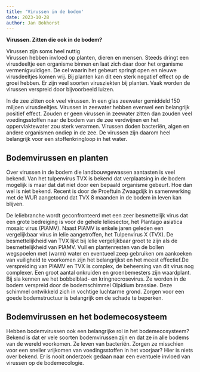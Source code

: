 ```yaml
---
title: 'Virussen in de bodem'
date: 2023-10-28
author: Jan Bokhorst
---
```







**Virussen. Zitten die ook in de bodem?**  
  
Virussen zijn soms heel nuttig  
Virussen hebben invloed op planten, dieren en mensen. Steeds dringt een virusdeeltje een organisme binnen en laat zich daar door het organisme vermenigvuldigen. De cel waarin het gebeurt springt open en nieuwe virusdeeltjes komen vrij. Bij planten kan dit een sterk negatief effect op de groei hebben. Er zijn veel soorten virusziekten bij planten. Vaak worden de virussen verspreid door bijvoorbeeld luizen.
  
In de zee zitten ook veel virussen. In een glas zeewater gemiddeld 150 miljoen virusdeeltjes. Virussen in zeewater hebben evenwel een belangrijk positief effect. Zouden er geen virussen in zeewater zitten dan zouden veel voedingsstoffen naar de bodem van de zee verdwijnen en het oppervlaktewater zou sterk verarmen. Virussen doden bacteriën, algen en andere organismen ondiep in de zee. De virussen zijn daarom heel belangrijk voor een stoffenkringloop in het water.  
  
  
## Bodemvirussen en planten  
  
Over virussen in de bodem die landbouwgewassen aantasten is veel bekend. Van het tulpenvirus TVX is bekend dat verplaatsing in de bodem mogelijk is maar dat dat niet door een bepaald organisme gebeurt. Hoe dan wel is niet bekend. Recent is door de Proeftuin Zwaagdijk in samenwerking met de WUR aangetoond dat TVX 8 maanden in de bodem in leven kan blijven.  
  
De leliebranche wordt geconfronteerd met een zeer besmettelijk virus dat een grote bedreiging is voor de gehele leliesector, het Plantago asiatica mosaic virus (PlAMV). Naast PlAMV is enkele jaren geleden een vergelijkbaar virus in lelie aangetroffen, het Tulpenvirus X (TVX). De besmettelijkheid van TVX lijkt bij lelie vergelijkbaar groot te zijn als de besmettelijkheid van PlAMV. Vuil en plantenresten van de bollen wegspoelen met (warm) water en eventueel zeep gebruiken om aankoeken van vuiligheid te voorkomen zijn het belangrijkst en het meest effectief.De verspreiding van PlAMV en TVX is complex, de beheersing van dit virus nog complexer. Een groot aantal onkruiden en groenbemesters zijn waardplant.  
Bij sla kennen we het bobbelblad- en kringnecrosevirus. Ze worden in de bodem verspreid door de bodemschimmel Olpidium brassiae. Deze schimmel ontwikkeld zich in vochtige luchtarme grond. Zorgen voor een goede bodemstructuur is belangrijk om de schade te beperken.   
  
## Bodemvirussen en het bodemecosysteem  
  
Hebben bodemvirussen ook een belangrijke rol in het bodemecosysteem? Bekend is dat er vele soorten bodemvirussen zijn en dat ze in alle bodems van de wereld voorkomen. Ze leven van bacteriën. Zorgen ze misschien voor een sneller vrijkomen van voedingsstoffen in het voorjaar? Hier is niets over bekend. Er is nooit onderzoek gedaan naar een eventuele invloed van virussen op de bodemecologie.  

  
  









